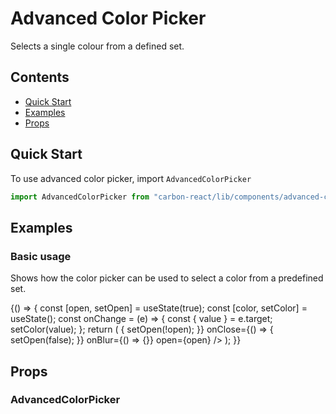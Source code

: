 
<Meta title="Advanced Color Picker" />

# Advanced Color Picker

Selects a single colour from a defined set.

## Contents

- [Quick Start](#quick-start)
- [Examples](#examples)
- [Props](#props)

## Quick Start

To use advanced color picker, import `AdvancedColorPicker`

```javascript
import AdvancedColorPicker from "carbon-react/lib/components/advanced-color-picker";
```

## Examples

### Basic usage

Shows how the color picker can be used to select a color from a predefined set.

<Preview>
  <Story name="default" parameters={{ info: { disable: true } }}>
    {() => {
      const [open, setOpen] = useState(true);
      const [color, setColor] = useState();
      const onChange = (e) => {
        const { value } = e.target;
        setColor(value);
      };
      return (
        <AdvancedColorPicker
          name="advancedPicker"
          availableColors={[
            { value: "#FFFFFF", label: "white" },
            { value: "transparent", label: "transparent" },
            { value: "#000000", label: "black" },
            { value: "#A3CAF0", label: "blue" },
            { value: "#FD9BA3", label: "pink" },
            { value: "#B4AEEA", label: "purple" },
            { value: "#ECE6AF", label: "goldenrod" },
            { value: "#EBAEDE", label: "orchid" },
            { value: "#EBC7AE", label: "desert" },
            { value: "#AEECEB", label: "turquoise" },
            { value: "#AEECD6", label: "mint" },
          ]}
          defaultColor="#EBAEDE"
          selectedColor={color}
          onChange={onChange}
          onOpen={() => {
            setOpen(!open);
          }}
          onClose={() => {
            setOpen(false);
          }}
          onBlur={() => {}}
          open={open}
        />
      );
    }}
  </Story>
</Preview>

## Props

### AdvancedColorPicker

<StyledSystemProps of={AdvancedColorPicker} noHeader margin />
